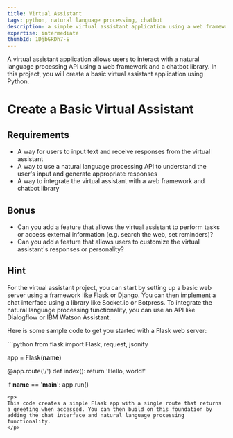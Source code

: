 ```yaml
---
title: Virtual Assistant
tags: python, natural language processing, chatbot
description: a simple virtual assistant application using a web framework and a chatbot library
expertise: intermediate
thumbId: 1DjbGRDh7-E
---
```


A virtual assistant application allows users to interact with a natural language processing API using a web framework and a chatbot library. In this project, you will create a basic virtual assistant application using Python.

<h1>Create a Basic Virtual Assistant</h1>
<h2>Requirements</h2>
<ul>
  <li>
    A way for users to input text and receive responses from the virtual
    assistant
  </li>
  <li>
    A way to use a natural language processing API to understand the user's
    input and generate appropriate responses
  </li>
  <li>
    A way to integrate the virtual assistant with a web framework and chatbot
    library
  </li>
</ul>
<h2>Bonus</h2>
<ul>
  <li>
    Can you add a feature that allows the virtual assistant to perform tasks or
    access external information (e.g. search the web, set reminders)?
  </li>
  <li>
    Can you add a feature that allows users to customize the virtual assistant's
    responses or personality?
  </li>
</ul>
<h2>Hint</h2>
<p>
 For the virtual assistant project, you can start by setting up a basic web server using a framework like Flask or Django. You can then implement a chat interface using a library like Socket.io or Botpress. To integrate the natural language processing functionality, you can use an API like Dialogflow or IBM Watson Assistant.

Here is some sample code to get you started with a Flask web server:

</p>
```python
from flask import Flask, request, jsonify

app = Flask(**name**)

@app.route('/')
def index():
return 'Hello, world!'

if **name** == '**main**':
app.run()

```
<p>
This code creates a simple Flask app with a single route that returns a greeting when accessed. You can then build on this foundation by adding the chat interface and natural language processing functionality.
</p>
```
